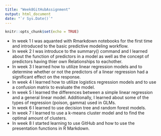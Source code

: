 ---
title: "Week8GitHubAssignment"
output: html_document
date: "`r Sys.Date()`"
---

```{r setup, include=FALSE}
knitr::opts_chunk$set(echo = TRUE)
```

- In week 1 I was aquanted with Rmarkdown notebooks for the first time and introduced to the basic predictive modeling workflow.
- In week 2 I was introduce to the summary() command and I learned about the function of predictors in a model as well as the concept of predictors having thier own Relationships to eachother.
- In week 3 I learned how to utilize linear regression models and to determine whether or not the predictors of a linear regression had a significant effect on the response.
- In week 4 I learned how to utilize logistics regression models and to use a confusion matrix to evaluate the model.
- In week 5 I learned the differences between a simple linear regression and a general linear model. Additionally, I learned about some of the types of regression (poison, gamma) used in GLMs. 
- In week 6 I learned to use decision tree and random forest models.
- In week 7 I learned to use a k-means cluster model and to find the optimal amount of clusters.
- In week 8 I started learning to use GitHub and how to use the presentation functions in R Markdown.
